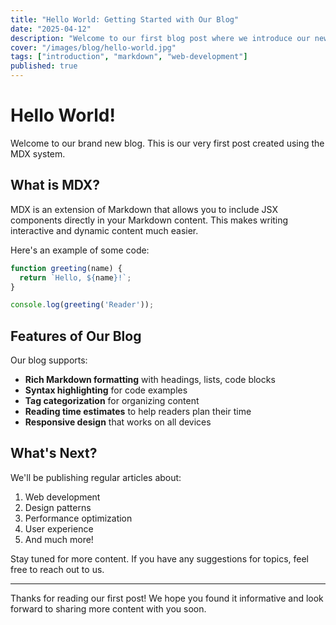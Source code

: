 ```yaml
---
title: "Hello World: Getting Started with Our Blog"
date: "2025-04-12"
description: "Welcome to our first blog post where we introduce our new blog system and explain how it works."
cover: "/images/blog/hello-world.jpg"
tags: ["introduction", "markdown", "web-development"]
published: true
---
```


# Hello World!

Welcome to our brand new blog. This is our very first post created using the MDX system.

## What is MDX?

MDX is an extension of Markdown that allows you to include JSX components directly in your Markdown content. This makes writing interactive and dynamic content much easier.

Here's an example of some code:

```javascript
function greeting(name) {
  return `Hello, ${name}!`;
}

console.log(greeting('Reader'));
```

## Features of Our Blog

Our blog supports:

- **Rich Markdown formatting** with headings, lists, code blocks
- **Syntax highlighting** for code examples
- **Tag categorization** for organizing content
- **Reading time estimates** to help readers plan their time
- **Responsive design** that works on all devices

## What's Next?

We'll be publishing regular articles about:

1. Web development
2. Design patterns
3. Performance optimization
4. User experience
5. And much more!

Stay tuned for more content. If you have any suggestions for topics, feel free to reach out to us.

---

Thanks for reading our first post! We hope you found it informative and look forward to sharing more content with you soon. 